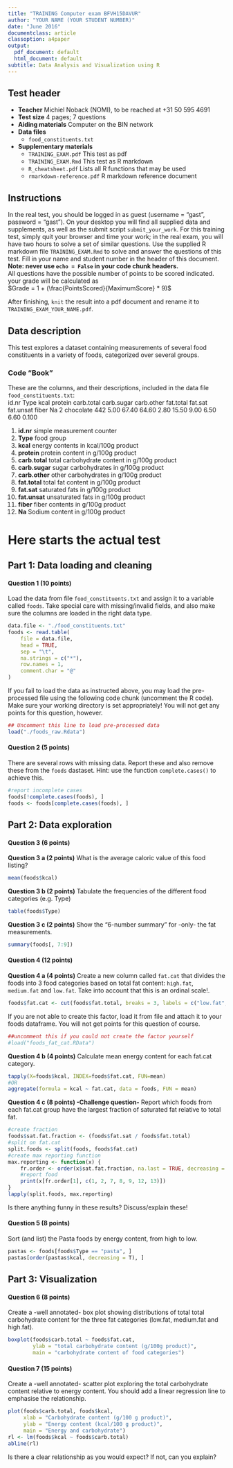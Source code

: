 ```yaml
---
title: "TRAINING Computer exam BFVH15DAVUR"
author: "YOUR NAME (YOUR STUDENT NUMBER)"
date: "June 2016"
documentclass: article
classoption: a4paper
output:
  pdf_document: default
  html_document: default
subtitle: Data Analysis and Visualization using R
---
```


## Test header

- **Teacher** Michiel Noback (NOMI), to be reached at +31 50 595 4691
- **Test size** 4 pages; 7 questions
- **Aiding materials** Computer on the BIN network
- **Data files**  
    - `food_constituents.txt`

- **Supplementary materials**  
    - `TRAINING_EXAM.pdf` This test as pdf
    - `TRAINING_EXAM.Rmd` This test as R markdown
    - `R_cheatsheet.pdf` Lists all R functions that may be used
    - `rmarkdown-reference.pdf` R markdown reference document

## Instructions

In the real test, you should be logged in as guest (username = "gast", password = "gast"). On your desktop you will find all supplied data and supplements, as well as the submit script `submit_your_work`.  For this training test, simply quit your browser and time your work; in the real exam, you will have two hours to solve a set of similar questions.
Use the supplied R markdown file `TRAINING_EXAM.Rmd` to solve and answer the questions of this test. Fill in your name and student number in the header of this document. **Note: never use `echo = False` in your code chunk headers.**  
All questions have the possible number of points to be scored indicated. your grade will be calculated as  
$Grade = 1 + (\frac{PointsScored}{MaximumScore} * 9)$  

After finishing, `knit` the result into a pdf document and rename it to `TRAINING_EXAM_YOUR_NAME.pdf`.


## Data description

This test explores a dataset containing measurements of several food constituents in a variety of foods, categorized over several groups.   

### Code "Book"

These are the columns, and their descriptions, included in the data file `food_constituents.txt`:  
id.nr	Type	kcal	protein	carb.total	carb.sugar	carb.other	fat.total	fat.sat	fat.unsat	fiber	Na 
2	chocolate	442	5.00	67.40	64.60	2.80	15.50	9.00	6.50	6.60	0.100

1. **id.nr** simple measurement counter
2. **Type** food group
3. **kcal** energy contents in kcal/100g product
3. **protein** protein content in g/100g product
4. **carb.total** total carbohydrate content in g/100g product
5. **carb.sugar** sugar carbohydrates in g/100g product
6. **carb.other** other carbohydrates in g/100g product
7. **fat.total** total fat content in g/100g product
8. **fat.sat** saturated fats in g/100g product
9. **fat.unsat** unsaturated fats in g/100g product
10. **fiber** fiber contents in g/100g product
11. **Na** Sodium content in g/100g product


# Here starts the actual test

## Part 1: Data loading and cleaning

#### Question 1 (10 points)

Load the data from file `food_constituents.txt` and assign it to a variable called `foods`. Take special care with missing/invalid fields, and also make sure the columns are loaded in the right data type. 

```r
data.file <- "./food_constituents.txt"
foods <- read.table(
    file = data.file,
    head = TRUE,
    sep = "\t",
    na.strings = c("*"),
    row.names = 1,
    comment.char = "@"
)
```


If you fail to load the data as instructed above, you may load the pre-processed file using the following code chunk (uncomment the R code). Make sure your working directory is set appropriately! You will not get any points for this question, however.

```r
## Uncomment this line to load pre-processed data
load("./foods_raw.Rdata")
```


#### Question 2 (5 points)

There are several rows with missing data. Report these and also remove these from the `foods` dastaset. Hint: use the function `complete.cases()` to achieve this.

```r
#report incomplete cases
foods[!complete.cases(foods), ]
foods <- foods[complete.cases(foods), ]
```


## Part 2: Data exploration

#### Question 3 (6 points)


**Question 3 a (2 points)** What is the average caloric value of this food listing?

```r
mean(foods$kcal)
```


**Question 3 b (2 points)** Tabulate the frequencies of the different food categories (e.g. Type)

```r
table(foods$Type)
```


**Question 3 c (2 points)** Show the "6-number summary" for -only- the fat measurements.

```r
summary(foods[, 7:9])
```


#### Question 4 (12 points)

**Question 4 a (4 points)** Create a new column called `fat.cat` that divides the foods into 3 food categories based on total fat content: `high.fat`, `medium.fat` and `low.fat`. Take into account that this is an ordinal scale!.

```r
foods$fat.cat <- cut(foods$fat.total, breaks = 3, labels = c("low.fat", "medium.fat", "high.fat"), ordered_result = T)
```

If you are not able to create this factor, load it from file and attach it to your foods dataframe. You will not get points for this question of course.

```r
##uncomment this if you could not create the factor yourself
#load("foods_fat_cat.RData")
```


**Question 4 b (4 points)** Calculate mean energy content for each fat.cat category.

```r
tapply(X=foods$kcal, INDEX=foods$fat.cat, FUN=mean)
#OR
aggregate(formula = kcal ~ fat.cat, data = foods, FUN = mean)
```


**Question 4 c (8 points) -Challenge question-** Report which foods from each fat.cat group have the largest fraction of saturated fat relative to total fat. 

```r
#create fraction
foods$sat.fat.fraction <- (foods$fat.sat / foods$fat.total)
#split on fat.cat
split.foods <- split(foods, foods$fat.cat)
#create max reporting function
max.reporting <- function(x) {
    fr.order <- order(x$sat.fat.fraction, na.last = TRUE, decreasing = T)
    #report food
    print(x[fr.order[1], c(1, 2, 7, 8, 9, 12, 13)])
}
lapply(split.foods, max.reporting)
```

Is there anything funny in these results? Discuss/explain these!


#### Question 5 (8 points)

Sort (and list) the Pasta foods by energy content, from high to low.

```r
pastas <- foods[foods$Type == "pasta", ]
pastas[order(pastas$kcal, decreasing = T), ]
```


## Part 3: Visualization


#### Question 6 (8 points)

Create a -well annotated- box plot showing distributions of total total carbohydrate content for the three fat categories (low.fat, medium.fat and high.fat).

```r
boxplot(foods$carb.total ~ foods$fat.cat,
        ylab = "total carbohydrate content (g/100g product)",
        main = "carbohydrate content of food categories")
```


#### Question 7 (15 points)

Create a -well annotated- scatter plot exploring the total carbohydrate content relative to energy content. You should add a linear regression line to emphasise the relationship.

```r
plot(foods$carb.total, foods$kcal,
     xlab = "Carbohydrate content (g/100 g product)",
     ylab = "Energy content (kcal/100 g product)",
     main = "Energy and carbohydrate")
rl <- lm(foods$kcal ~ foods$carb.total)
abline(rl)
```

Is there a clear relationship as you would expect?
If not, can you explain?

